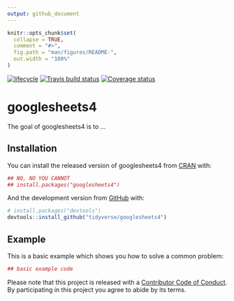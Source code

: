 ```yaml
---
output: github_document
---
```


<!-- README.md is generated from README.Rmd. Please edit that file -->

```r
knitr::opts_chunk$set(
  collapse = TRUE,
  comment = "#>",
  fig.path = "man/figures/README-",
  out.width = "100%"
)
```

[![lifecycle](https://img.shields.io/badge/lifecycle-experimental-orange.svg)](https://www.tidyverse.org/lifecycle/#experimental)
[![Travis build status](https://travis-ci.org/tidyverse/googlesheets4.svg?branch=master)](https://travis-ci.org/tidyverse/googlesheets4)
[![Coverage status](https://codecov.io/gh/tidyverse/googlesheets4/branch/master/graph/badge.svg)](https://codecov.io/github/tidyverse/googlesheets4?branch=master)

# googlesheets4

The goal of googlesheets4 is to ...

## Installation

You can install the released version of googlesheets4 from [CRAN](https://CRAN.R-project.org) with:

``` r
## NO, NO YOU CANNOT
## install.packages("googlesheets4")
```

And the development version from [GitHub](https://github.com/) with:

``` r
# install.packages("devtools")
devtools::install_github("tidyverse/googlesheets4")
```
## Example

This is a basic example which shows you how to solve a common problem:

```r
## basic example code
```

Please note that this project is released with a [Contributor Code of Conduct](.github/CODE_OF_CONDUCT.md). By participating in this project you agree to abide by its terms.
